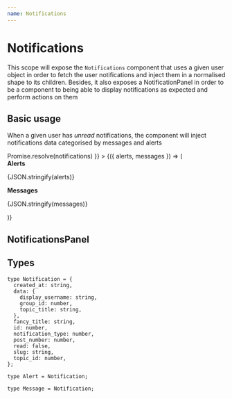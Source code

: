 ```yaml
---
name: Notifications
---
```



# Notifications

This scope will expose the `Notifications` component that uses a given user object in order to fetch the user notifications and inject them in a normalised shape to its children. Besides, it also exposes a NotificationPanel in order to be a component to being able to display notifications as expected and perform actions on them

<PropsTable of={Notifications} />

## Basic usage

When a given user has _unread_ notifications, the component will inject notifications data categorised by messages and alerts

<Playground>
  <Notifications
    user={{ unread_notifications: 3 }}
    service={{ getNotifications: () => Promise.resolve(notifications) }}
  >
    {({ alerts, messages }) => (
      <div>
        <b>Alerts</b>
        <p>{JSON.stringify(alerts)}</p>
        <b>Messages</b>
        <p>{JSON.stringify(messages)}</p>
      </div>
    )}
  </Notifications>
</Playground>

## NotificationsPanel

<PropsTable of={NotificationsPanel} />

<Playground>
  <NotificationsPanel notifications={notifications} />
</Playground>

## Types

```
type Notification = {
  created_at: string,
  data: {
    display_username: string,
    group_id: number,
    topic_title: string,
  },
  fancy_title: string,
  id: number,
  notification_type: number,
  post_number: number,
  read: false,
  slug: string,
  topic_id: number,
};
```

```
type Alert = Notification;
```

```
type Message = Notification;
```
